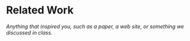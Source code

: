 # Related Work

*Anything that inspired you, such as a paper, a web site, or something we discussed in class.*


